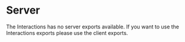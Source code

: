 
# Server

<Callout type="error">
  The Interactions has no server exports available. If you want to use the Interactions exports please use the client exports.
</Callout>